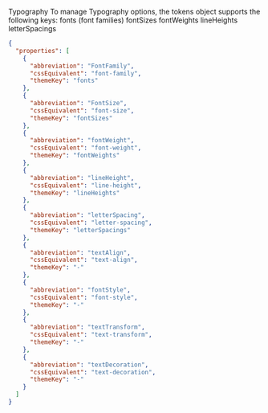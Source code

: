 Typography
To manage Typography options, the tokens object supports the following keys:
fonts (font families)
fontSizes
fontWeights
lineHeights
letterSpacings

```json
{
  "properties": [
    {
      "abbreviation": "FontFamily",
      "cssEquivalent": "font-family",
      "themeKey": "fonts"
    },
    {
      "abbreviation": "FontSize",
      "cssEquivalent": "font-size",
      "themeKey": "fontSizes"
    },
    {
      "abbreviation": "fontWeight",
      "cssEquivalent": "font-weight",
      "themeKey": "fontWeights"
    },
    {
      "abbreviation": "lineHeight",
      "cssEquivalent": "line-height",
      "themeKey": "lineHeights"
    },
    {
      "abbreviation": "letterSpacing",
      "cssEquivalent": "letter-spacing",
      "themeKey": "letterSpacings"
    },
    {
      "abbreviation": "textAlign",
      "cssEquivalent": "text-align",
      "themeKey": "-"
    },
    {
      "abbreviation": "fontStyle",
      "cssEquivalent": "font-style",
      "themeKey": "-"
    },
    {
      "abbreviation": "textTransform",
      "cssEquivalent": "text-transform",
      "themeKey": "-"
    },
    {
      "abbreviation": "textDecoration",
      "cssEquivalent": "text-decoration",
      "themeKey": "-"
    }
  ]
}
```
